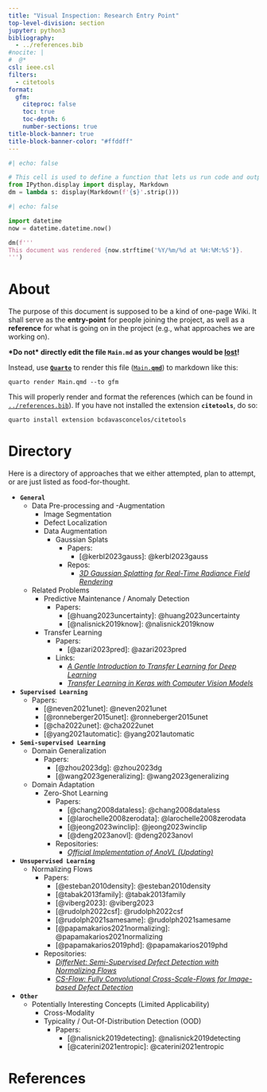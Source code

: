 ```yaml
---
title: "Visual Inspection: Research Entry Point"
top-level-division: section
jupyter: python3
bibliography:
  - ../references.bib
#nocite: |
#  @*
csl: ieee.csl
filters:
  - citetools
format:
  gfm:
    citeproc: false
    toc: true
    toc-depth: 6
    number-sections: true
title-block-banner: true
title-block-banner-color: "#ffddff"
---
```



```python
#| echo: false

# This cell is used to define a function that lets us run code and output the result as markdown, BEFORE it is rendered by Quarto.
from IPython.display import display, Markdown
dm = lambda s: display(Markdown(f'{s}'.strip()))
```


```python
#| echo: false

import datetime 
now = datetime.datetime.now()

dm(f'''
This document was rendered {now.strftime('%Y/%m/%d at %H:%M:%S')}.
''')
```


# About

The purpose of this document is supposed to be a kind of one-page Wiki.
It shall serve as the **entry-point** for people joining the project, as well as a **reference** for what is going on in the project (e.g., what approaches we are working on).


**\*Do not\* directly edit the file `Main.md` as your changes would be <u>lost</u>!**

Instead, use [**`Quarto`**](https://quarto.org/) to render this file ([`Main.`**`qmd`**](./Main.qmd)) to markdown like this:

```script
quarto render Main.qmd --to gfm
```

This will properly render and format the references (which can be found in [`../references.bib`](../references.bib)).
If you have not installed the extension **`citetools`**, do so:

```script
quarto install extension bcdavasconcelos/citetools
```


# Directory

Here is a directory of approaches that we either attempted, plan to attempt, or are just listed as food-for-thought.


- **`General`**
  - Data Pre-processing and -Augmentation
    - Image Segmentation
    - Defect Localization
    - Data Augmentation
      - Gaussian Splats
        - Papers:
          - [@kerbl2023gauss]: [@kerbl2023gauss]{.title-year}
        - Repos:
          - [*3D Gaussian Splatting for Real-Time Radiance Field Rendering*](https://github.com/graphdeco-inria/gaussian-splatting)
  - Related Problems
    - Predictive Maintenance / Anomaly Detection
      - Papers:
        - [@huang2023uncertainty]: [@huang2023uncertainty]{.title-year}
        - [@nalisnick2019know]: [@nalisnick2019know]{.title-year}
    - Transfer Learning
      - Papers:
        - [@azari2023pred]: [@azari2023pred]{.title-year}
      - Links:
        - [*A Gentle Introduction to Transfer Learning for Deep Learning*](https://machinelearningmastery.com/transfer-learning-for-deep-learning/)
        - [*Transfer Learning in Keras with Computer Vision Models*](https://machinelearningmastery.com/how-to-use-transfer-learning-when-developing-convolutional-neural-network-models/)
- **`Supervised Learning`**
  - Papers:
    - [@neven2021unet]: [@neven2021unet]{.title-year}
    - [@ronneberger2015unet]: [@ronneberger2015unet]{.title-year}
    - [@cha2022unet]: [@cha2022unet]{.title-year}
    - [@yang2021automatic]: [@yang2021automatic]{.title-year}
- **`Semi-supervised Learning`**
  - Domain Generalization
    - Papers:
      - [@zhou2023dg]: [@zhou2023dg]{.title-year}
      - [@wang2023generalizing]: [@wang2023generalizing]{.title-year}
  - Domain Adaptation
    - Zero-Shot Learning
      - Papers:
        - [@chang2008dataless]: [@chang2008dataless]{.title-year}
        - [@larochelle2008zerodata]: [@larochelle2008zerodata]{.title-year}
        - [@jeong2023winclip]: [@jeong2023winclip]{.title-year}
        - [@deng2023anovl]: [@deng2023anovl]{.title-year}
      - Repositories:
        - [*Official Implementation of AnoVL (Updating)*](https://github.com/hq-deng/AnoVL)

- **`Unsupervised Learning`**
  - Normalizing Flows
    - Papers:
      - [@esteban2010density]: [@esteban2010density]{.title-year}
      - [@tabak2013family]: [@tabak2013family]{.title-year}
      - [@viberg2023]: [@viberg2023]{.title-year}
      - [@rudolph2022csf]: [@rudolph2022csf]{.title-year}
      - [@rudolph2021samesame]: [@rudolph2021samesame]{.title-year}
      - [@papamakarios2021normalizing]: [@papamakarios2021normalizing]{.title-year}
      - [@papamakarios2019phd]: [@papamakarios2019phd]{.title-year}
    - Repositories:
      - [*DifferNet: Semi-Supervised Defect Detection with Normalizing Flows*](https://github.com/marco-rudolph/differnet)
      - [*CS-Flow: Fully Convolutional Cross-Scale-Flows for Image-based Defect Detection*](https://github.com/marco-rudolph/cs-flow)
- **`Other`**
  - Potentially Interesting Concepts (Limited Applicability)
    - Cross-Modality
    - Typicality / Out-Of-Distribution Detection (OOD)
      - Papers:
        - [@nalisnick2019detecting]: [@nalisnick2019detecting]{.title-year}
        - [@caterini2021entropic]: [@caterini2021entropic]{.title-year}



# References {-}
